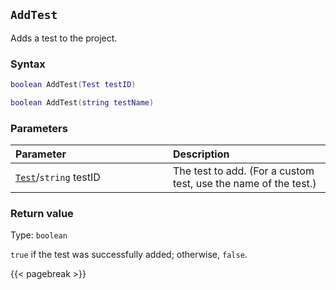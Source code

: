 ## `AddTest` {#batch-addtest}

Adds a test to the project.

### Syntax {-}

``` .lua
boolean AddTest(Test testID)

boolean AddTest(string testName)
```

### Parameters {-}

**Parameter** | **Description**
| :-- | :-- |
| [`Test`](#test)/`string` testID | The test to add. (For a custom test, use the name of the test.) |

### Return value {-}

Type: `boolean`

`true` if the test was successfully added; otherwise, `false`.

{{< pagebreak >}}